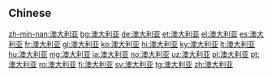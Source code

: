 {{also|澳大利亞}}
==Chinese==
{{zh-see|澳大利亞}}

[[zh-min-nan:澳大利亚]]
[[bg:澳大利亚]]
[[de:澳大利亚]]
[[et:澳大利亚]]
[[el:澳大利亚]]
[[es:澳大利亚]]
[[fr:澳大利亚]]
[[gl:澳大利亚]]
[[ko:澳大利亚]]
[[hi:澳大利亚]]
[[ky:澳大利亚]]
[[lt:澳大利亚]]
[[hu:澳大利亚]]
[[mg:澳大利亚]]
[[ja:澳大利亚]]
[[no:澳大利亚]]
[[uz:澳大利亚]]
[[pl:澳大利亚]]
[[pt:澳大利亚]]
[[ro:澳大利亚]]
[[fi:澳大利亚]]
[[sv:澳大利亚]]
[[tg:澳大利亚]]
[[zh:澳大利亚]]